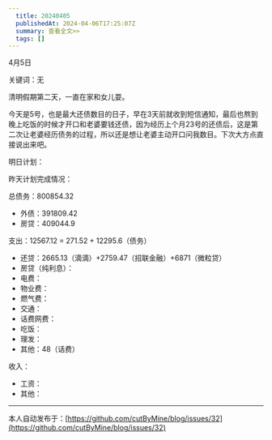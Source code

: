 ```yaml
---
  title: 20240405
  publishedAt: 2024-04-06T17:25:07Z
  summary: 查看全文>>
  tags: []
---
```


4月5日

关键词：无

清明假期第二天，一直在家和女儿耍。

今天是5号，也是最大还债数目的日子，早在3天前就收到短信通知，最后也熬到晚上吃饭的时候才开口和老婆要钱还债，因为经历上个月23号的还债后，这是第二次让老婆经历债务的过程，所以还是想让老婆主动开口问我数目。下次大方点直接说出来吧。

明日计划：

昨天计划完成情况：

总债务：800854.32
- 外债：391809.42
- 房贷：409044.9

支出：12567.12 = 271.52 + 12295.6（债务）
- 还贷：2665.13（滴滴）+2759.47（招联金融）+6871（微粒贷）
- 房贷（纯利息）：
- 电费：
- 物业费：
- 燃气费：
- 交通：
- 话费网费：
- 吃饭：
- 理发：
- 其他：48（话费）

收入：
- 工资：
- 其他：


---
本人自动发布于：[https://github.com/cutByMine/blog/issues/32](https://github.com/cutByMine/blog/issues/32)
